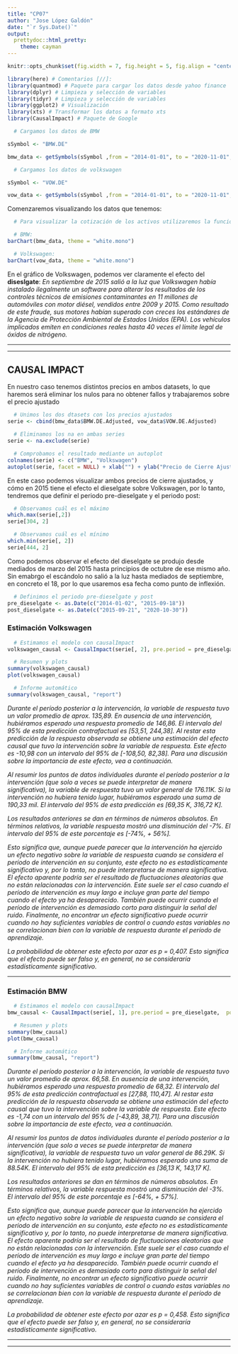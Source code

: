```yaml
---
title: "CP07"
author: "Jose López Galdón"
date: "`r Sys.Date()`"
output:
  prettydoc::html_pretty:
    theme: cayman
---
```


```r
knitr::opts_chunk$set(fig.width = 7, fig.height = 5, fig.align = "center", dpi = 500, warning = FALSE)
```


[//]: Librerías

```r

library(here) # Comentarios [//]:
library(quantmod) # Paquete para cargar los datos desde yahoo finance
library(dplyr) # Limpieza y selección de variables
library(tidyr) # Limpieza y selección de variables
library(ggplot2) # Visualización
library(xts) # Transformar los datos a formato xts
library(CausalImpact) # Paquete de Google

```

[//]: ## CARGAMOS LOS DATOS

```r

  # Cargamos los datos de BMW

sSymbol <- "BMW.DE"

bmw_data <- getSymbols(sSymbol ,from = "2014-01-01", to = "2020-11-01", auto.assign = FALSE)

  # Cargamos los datos de volkswagen

sSymbol <- "VOW.DE"

vow_data <- getSymbols(sSymbol ,from = "2014-01-01", to = "2020-11-01", auto.assign = FALSE)

```


Comenzaremos visualizando los datos que tenemos:

```r

  # Para visualizar la cotización de los activos utilizaremos la función barChart()

  # BMW:
barChart(bmw_data, theme = "white.mono")

  # Volkswagen:
barChart(vow_data, theme = "white.mono")

```

En el gráfico de Volkswagen, podemos ver claramente el efecto del **diseslgate**: *En septiembre de 2015 salió a la luz que Volkswagen había instalado ilegalmente un software para alterar los resultados de los controles técnicos de emisiones contaminantes en 11 millones de automóviles con motor diésel, vendidos entre 2009 y 2015. Como resultado de este fraude, sus motores habían superado con creces los estándares de la Agencia de Protección Ambiental de Estados Unidos (EPA). Los vehículos implicados emiten en condiciones reales hasta 40 veces el límite legal de óxidos de nitrógeno.*

***
***

## CAUSAL IMPACT

En nuestro caso tenemos distintos precios en ambos datasets, lo que haremos será eliminar los nulos para no obtener fallos y trabajaremos sobre el precio ajustado

```r

  # Unimos los dos dtasets con los precios ajustados
serie <- cbind(bmw_data$BMW.DE.Adjusted, vow_data$VOW.DE.Adjusted)

  # Eliminamos los na en ambas series
serie <- na.exclude(serie)

  # Comprobamos el resultado mediante un autoplot
colnames(serie) <- c("BMW", "Volkswagen")
autoplot(serie, facet = NULL) + xlab("") + ylab("Precio de Cierre Ajustado")

```

En este caso podemos visualizar ambos precios de cierre ajustados, y cómo en 2015 tiene el efecto el dieselgate sobre Volkswagen, por lo tanto, tendremos que definir el periodo pre-dieselgate y el periodo post:

```r

  # Observamos cuál es el máximo
which.max(serie[,2])
serie[304, 2]

  # Observamos cuál es el mínimo
which.min(serie[, 2])
serie[444, 2]

```

Como podemos observar el efecto del dieselgate se produjo desde mediados de marzo del 2015 hasta principios de octubre de ese mismo año. Sin emabrgo el escándolo no salió a la luz hasta mediados de septiembre, en concreto el 18, por lo que usaremos esa fecha como punto de inflexión.

```r

  # Definimos el periodo pre-dieselgate y post
pre_dieselgate <- as.Date(c("2014-01-02", "2015-09-18"))
post_dieselgate <- as.Date(c("2015-09-21", "2020-10-30"))

```

### Estimación Volkswagen

```r

  # Estimamos el modelo con causalImpact
volkswagen_causal <- CausalImpact(serie[, 2], pre.period = pre_dieselgate,  post.period = post_dieselgate)

  # Resumen y plots
summary(volkswagen_causal)
plot(volkswagen_causal)

```

```r

  # Informe automático
summary(volkswagen_causal, "report")

```

*Durante el período posterior a la intervención, la variable de respuesta tuvo un valor promedio de aprox. 135,89. En ausencia de una intervención, hubiéramos esperado una respuesta promedio de 146,86. El intervalo del 95% de esta predicción contrafactual es [53,51, 244,38]. Al restar esta predicción de la respuesta observada se obtiene una estimación del efecto causal que tuvo la intervención sobre la variable de respuesta. Este efecto es -10,98 con un intervalo del 95% de [-108,50, 82,38]. Para una discusión sobre la importancia de este efecto, vea a continuación.*

*Al resumir los puntos de datos individuales durante el período posterior a la intervención (que solo a veces se puede interpretar de manera significativa), la variable de respuesta tuvo un valor general de 176.11K. Si la intervención no hubiera tenido lugar, hubiéramos esperado una suma de 190,33 mil. El intervalo del 95% de esta predicción es [69,35 K, 316,72 K].*

*Los resultados anteriores se dan en términos de números absolutos. En términos relativos, la variable respuesta mostró una disminución del -7%. El intervalo del 95% de este porcentaje es [-74%, + 56%].*

*Esto significa que, aunque puede parecer que la intervención ha ejercido un efecto negativo sobre la variable de respuesta cuando se considera el período de intervención en su conjunto, este efecto no es estadísticamente significativo y, por lo tanto, no puede interpretarse de manera significativa. El efecto aparente podría ser el resultado de fluctuaciones aleatorias que no están relacionadas con la intervención. Este suele ser el caso cuando el período de intervención es muy largo e incluye gran parte del tiempo cuando el efecto ya ha desaparecido. También puede ocurrir cuando el período de intervención es demasiado corto para distinguir la señal del ruido. Finalmente, no encontrar un efecto significativo puede ocurrir cuando no hay suficientes variables de control o cuando estas variables no se correlacionan bien con la variable de respuesta durante el período de aprendizaje.*

*La probabilidad de obtener este efecto por azar es p = 0,407. Esto significa que el efecto puede ser falso y, en general, no se consideraría estadísticamente significativo.*

***

### Estimación BMW

```r

  # Estimamos el modelo con causalImpact
bmw_causal <- CausalImpact(serie[, 1], pre.period = pre_dieselgate,  post.period = post_dieselgate)

  # Resumen y plots
summary(bmw_causal)
plot(bmw_causal)

```

```r

  # Informe automático
summary(bmw_causal, "report")

```

*Durante el período posterior a la intervención, la variable de respuesta tuvo un valor promedio de aprox. 66,58. En ausencia de una intervención, hubiéramos esperado una respuesta promedio de 68,32. El intervalo del 95% de esta predicción contrafactual es [27,88, 110,47]. Al restar esta predicción de la respuesta observada se obtiene una estimación del efecto causal que tuvo la intervención sobre la variable de respuesta. Este efecto es -1,74 con un intervalo del 95% de [-43,89, 38,71]. Para una discusión sobre la importancia de este efecto, vea a continuación.*

*Al resumir los puntos de datos individuales durante el período posterior a la intervención (que solo a veces se puede interpretar de manera significativa), la variable de respuesta tuvo un valor general de 86.29K. Si la intervención no hubiera tenido lugar, hubiéramos esperado una suma de 88.54K. El intervalo del 95% de esta predicción es [36,13 K, 143,17 K].*

*Los resultados anteriores se dan en términos de números absolutos. En términos relativos, la variable respuesta mostró una disminución del -3%. El intervalo del 95% de este porcentaje es [-64%, + 57%].*

*Esto significa que, aunque puede parecer que la intervención ha ejercido un efecto negativo sobre la variable de respuesta cuando se considera el período de intervención en su conjunto, este efecto no es estadísticamente significativo y, por lo tanto, no puede interpretarse de manera significativa. El efecto aparente podría ser el resultado de fluctuaciones aleatorias que no están relacionadas con la intervención. Este suele ser el caso cuando el período de intervención es muy largo e incluye gran parte del tiempo cuando el efecto ya ha desaparecido. También puede ocurrir cuando el período de intervención es demasiado corto para distinguir la señal del ruido. Finalmente, no encontrar un efecto significativo puede ocurrir cuando no hay suficientes variables de control o cuando estas variables no se correlacionan bien con la variable de respuesta durante el período de aprendizaje.*

*La probabilidad de obtener este efecto por azar es p = 0,458. Esto significa que el efecto puede ser falso y, en general, no se consideraría estadísticamente significativo.*

***
***